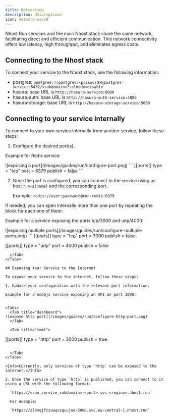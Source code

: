 ```yaml
---
title: Networking
description: descriptioon
icon: network-wired
---
```



Nhost Run services and the main Nhost stack share the same network, facilitating direct and efficient communication. This network connectivity offers low latency, high throughput, and eliminates egress costs.
## Connecting to the Nhost stack

To connect your service to the Nhost stack, use the following information:

- postgres: `postgres://postgres:<password>@postgres-service:5432/<subdomain>?sslmode=disable`
- hasura: base URL is `http://hasura-service:8080`
- hasura-auth: base URL is `http://hasura-auth-service:4000`
- hasura-storage: base URL is `http://hasura-storage-service:5000`

## Connecting to your service internally

To connect to your own service internally from another service, follow these steps:

1. Configure the desired port(s).

Example for Redis service:

<Tabs>
  <Tab title="dashboard">
![exposing a port](/images/guides/run/configure-port.png)
  </Tab>

  <Tab title="toml">
```
[[ports]]
type = "tcp"
port = 6379
publish = false
```

  </Tab>
</Tabs>


2. Once the port is configured, you can connect to the service using as host `run-${name}` and the corresponding port.

   Example: `redis://user:password@run-redis:6379`

If needed, you can open internally more than one port by repeating the block for each one of them:

Example for a service exposing the ports tcp/3000 and udp/4000:


<Tabs>
  <Tab title="dashboard">
![exposing multiple ports](/images/guides/run/configure-multiple-ports.png)
  </Tab>

  <Tab title="toml">
```
[[ports]]
type = "tcp"
port = 3000
publish = false

[[ports]]
type = "udp"
port = 4000
publish = false
```
  </Tab>
</Tabs>

## Exposing Your Service to the Internet

To expose your service to the internet, follow these steps:

1. Update your configuration with the relevant port information:

Example for a nodejs service exposing an API on port 3000:


<Tabs>
  <Tab title="dashboard">
![expose http port](/images/guides/run/configure-http-port.png)
  </Tab>

  <Tab title="toml">

```
[[ports]]
type = "http"
port = 3000
publish = true
```

  </Tab>
</Tabs>

<Info>Currently, only services of type `http` can be exposed to the internet.</Info>

2. Once the service of type `http` is published, you can connect to it using a URL with the following format:

  `https://<run_service_subdomain>-<port>.svc.<region>.nhost.run`

  For example:

  `https://zlbmqjfczuwqvsquujno-3000.svc.eu-central-1.nhost.run`

